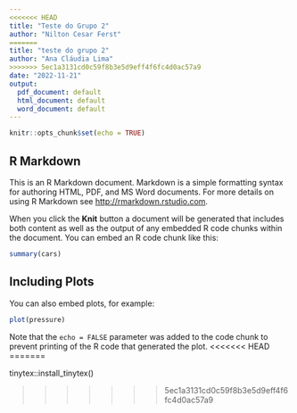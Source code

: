 ```yaml
---
<<<<<<< HEAD
title: "Teste do Grupo 2"
author: "Nilton Cesar Ferst"
=======
title: "teste do grupo 2"
author: "Ana Cláudia Lima"
>>>>>>> 5ec1a3131cd0c59f8b3e5d9eff4f6fc4d0ac57a9
date: "2022-11-21"
output:
  pdf_document: default
  html_document: default
  word_document: default
---
```


```r
knitr::opts_chunk$set(echo = TRUE)
```

## R Markdown

This is an R Markdown document. Markdown is a simple formatting syntax for authoring HTML, PDF, and MS Word documents. For more details on using R Markdown see <http://rmarkdown.rstudio.com>.

When you click the **Knit** button a document will be generated that includes both content as well as the output of any embedded R code chunks within the document. You can embed an R code chunk like this:

```r
summary(cars)
```

## Including Plots

You can also embed plots, for example:

```r
plot(pressure)
```

Note that the `echo = FALSE` parameter was added to the code chunk to prevent printing of the R code that generated the plot.
<<<<<<< HEAD
=======

tinytex::install_tinytex()

>>>>>>> 5ec1a3131cd0c59f8b3e5d9eff4f6fc4d0ac57a9
